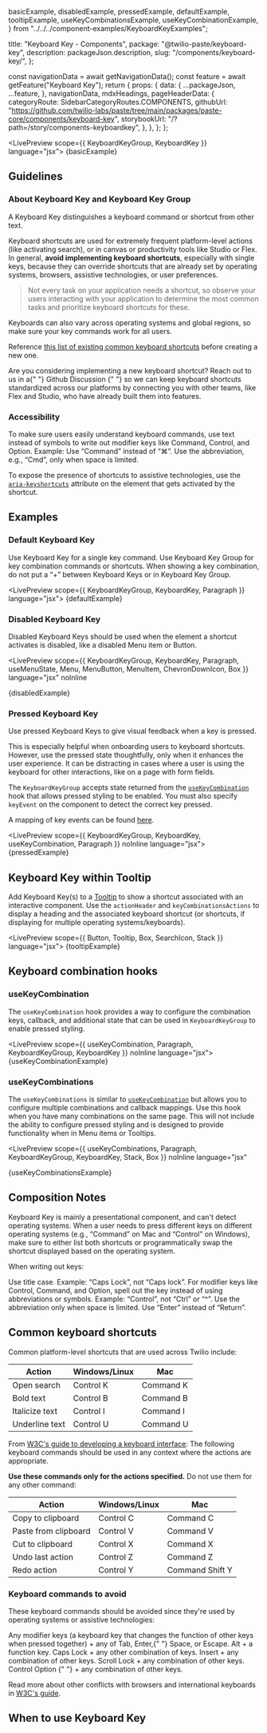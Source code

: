 
  basicExample,
  disabledExample,
  pressedExample,
  defaultExample,
  tooltipExample,
  useKeyCombinationsExample,
  useKeyCombinationExample,
} from "../../../component-examples/KeyboardKeyExamples";

  title: "Keyboard Key - Components",
  package: "@twilio-paste/keyboard-key",
  description: packageJson.description,
  slug: "/components/keyboard-key/",
};


  const navigationData = await getNavigationData();
  const feature = await getFeature("Keyboard Key");
  return {
    props: {
      data: {
        ...packageJson,
        ...feature,
      },
      navigationData,
      mdxHeadings,
      pageHeaderData: {
        categoryRoute: SidebarCategoryRoutes.COMPONENTS,
        githubUrl: "https://github.com/twilio-labs/paste/tree/main/packages/paste-core/components/keyboard-key",
        storybookUrl: "/?path=/story/components-keyboardkey",
      },
    },
  };
};

<LivePreview scope={{ KeyboardKeyGroup, KeyboardKey }} language="jsx">
  {basicExample}
</LivePreview>

## Guidelines

### About Keyboard Key and Keyboard Key Group

A Keyboard Key distinguishes a keyboard command or shortcut from other text.

Keyboard shortcuts are used for extremely frequent platform-level actions (like activating search), or in canvas or productivity tools like Studio or Flex. In general, **avoid implementing keyboard shortcuts**, especially with single keys, because they can override shortcuts that are already set by operating systems, browsers, assistive technologies, or user preferences.

<Blockquote
  name="UI Copy: UX Guidelines for Command Names and Keyboard Shortcuts"
  source="Nielsen Norman Group"
  sourceUrl="https://www.nngroup.com/articles/ui-copy/#guidelines-for-command-shortcuts"
>
  Not every task on your application needs a shortcut, so observe your users interacting with your application to
  determine the most common tasks and prioritize keyboard shortcuts for these.
</Blockquote>

Keyboards can also vary across operating systems and global regions, so make sure your key commands work for all users.

Reference [this list of existing common keyboard shortcuts](#common-keyboard-shortcuts) before creating a new one.

<Box marginBottom="space60">
  <Callout variant="neutral">
    <CalloutHeading>Are you considering implementing a new keyboard shortcut?</CalloutHeading>
    <CalloutText>
      Reach out to us in a{" "}
      <Anchor
        href="https://github.com/twilio-labs/paste/discussions"
        showExternal={true}
        i18nExternalLinkLabel="Navigates to Paste Github Discussions"
      >
        Github Discussion
      </Anchor>{" "}
      so we can keep keyboard shortcuts standardized across our platforms by connecting you with other teams, like Flex
      and Studio, who have already built them into features.
    </CalloutText>
  </Callout>
</Box>

### Accessibility

To make sure users easily understand keyboard commands, use text instead of symbols to write out modifier keys like Command, Control, and Option. Example: Use “Command” instead of “⌘”. Use the abbreviation, e.g., “Cmd”, only when space is limited.

To expose the presence of shortcuts to assistive technologies, use the [`aria-keyshortcuts`](https://developer.mozilla.org/en-US/docs/Web/Accessibility/ARIA/Attributes/aria-keyshortcuts) attribute on the element that gets activated by the shortcut.

## Examples

### Default Keyboard Key

Use Keyboard Key for a single key command. Use Keyboard Key Group for key combination commands or shortcuts. When showing a key combination, do not put a “+” between Keyboard Keys or in Keyboard Key Group.

<LivePreview scope={{ KeyboardKeyGroup, KeyboardKey, Paragraph }} language="jsx">
  {defaultExample}
</LivePreview>

### Disabled Keyboard Key

Disabled Keyboard Keys should be used when the element a shortcut activates is disabled, like a disabled Menu item or Button.

<LivePreview
  scope={{ KeyboardKeyGroup, KeyboardKey, Paragraph, useMenuState, Menu, MenuButton, MenuItem, ChevronDownIcon, Box }}
  language="jsx"
  noInline
>
  {disabledExample}
</LivePreview>

### Pressed Keyboard Key

Use pressed Keyboard Keys to give visual feedback when a key is pressed.

This is especially helpful when onboarding users to keyboard shortcuts. However, use the pressed state thoughtfully, only when it enhances the user experience. It can be distracting in cases where a user is using the keyboard for other interactions, like on a page with form fields.

The `KeyboardKeyGroup` accepts state returned from the [`useKeyCombination`](#usekeycombination) hook that allows pressed styling to be enabled. You must also specify `keyEvent` on the component to detect the correct key pressed.

A mapping of key events can be found [here](https://www.freecodecamp.org/news/javascript-keycode-list-keypress-event-key-codes/).

<LivePreview scope={{ KeyboardKeyGroup, KeyboardKey, useKeyCombination, Paragraph }} noInline language="jsx">
  {pressedExample}
</LivePreview>

## Keyboard Key within Tooltip

Add Keyboard Key(s) to a [Tooltip](/components/tooltip) to show a shortcut associated with an interactive component. Use the `actionHeader` and `keyCombinationsActions` to display a heading and the associated keyboard shortcut (or shortcuts, if displaying for multiple operating systems/keyboards).

<LivePreview scope={{ Button, Tooltip, Box, SearchIcon, Stack }} language="jsx">
  {tooltipExample}
</LivePreview>

## Keyboard combination hooks

### useKeyCombination

The `useKeyCombination` hook provides a way to configure the combination keys, callback, and additional state that can be used in `KeyboardKeyGroup` to enable pressed styling.

<LivePreview scope={{ useKeyCombination, Paragraph, KeyboardKeyGroup, KeyboardKey }} noInline language="jsx">
  {useKeyCombinationExample}
</LivePreview>

### useKeyCombinations

The `useKeyCombinations` is similar to [`useKeyCombination`](#useKeyCombination) but allows you to configure multiple combinations and callback mappings. Use this hook when you have many combinations on the same page. This will not include the ability to configure pressed styling and is designed to provide functionality when in Menu items or Tooltips.

<LivePreview
  scope={{ useKeyCombinations, Paragraph, KeyboardKeyGroup, KeyboardKey, Stack, Box }}
  noInline
  language="jsx"
>
  {useKeyCombinationsExample}
</LivePreview>

## Composition Notes

Keyboard Key is mainly a presentational component, and can't detect operating systems. When a user needs to press different keys on different operating systems (e.g., “Command” on Mac and “Control” on Windows), make sure to either list both shortcuts or programmatically swap the shortcut displayed based on the operating system.

When writing out keys:

<List marginBottom="space60">
  <ListItem>Use title case. Example: “Caps Lock”, not “Caps lock”.</ListItem>
  <ListItem>
    For modifier keys like Control, Command, and Option, spell out the key instead of using abbreviations or symbols.
    Example: “Control”, not “Ctrl” or “^”. Use the abbreviation only when space is limited.
  </ListItem>
  <ListItem>Use “Enter” instead of “Return”.</ListItem>
</List>

## Common keyboard shortcuts

Common platform-level shortcuts that are used across Twilio include:

<Box marginBottom="space60">
  <Table>
    <THead>
      <Tr>
        <Th>Action</Th>
        <Th>Windows/Linux</Th>
        <Th>Mac</Th>
      </Tr>
    </THead>
    <TBody>
      <Tr>
        <Td>Open search</Td>
        <Td>
          <KeyboardKeyGroup>
            <KeyboardKey>Control</KeyboardKey>
            <KeyboardKey>K</KeyboardKey>
          </KeyboardKeyGroup>
        </Td>
        <Td>
          <KeyboardKeyGroup>
            <KeyboardKey>Command</KeyboardKey>
            <KeyboardKey>K</KeyboardKey>
          </KeyboardKeyGroup>
        </Td>
      </Tr>
      <Tr>
        <Td>Bold text</Td>
        <Td>
          <KeyboardKeyGroup>
            <KeyboardKey>Control</KeyboardKey>
            <KeyboardKey>B</KeyboardKey>
          </KeyboardKeyGroup>
        </Td>
        <Td>
          <KeyboardKeyGroup>
            <KeyboardKey>Command</KeyboardKey>
            <KeyboardKey>B</KeyboardKey>
          </KeyboardKeyGroup>
        </Td>
      </Tr>
      <Tr>
        <Td>Italicize text</Td>
        <Td>
          <KeyboardKeyGroup>
            <KeyboardKey>Control</KeyboardKey>
            <KeyboardKey>I</KeyboardKey>
          </KeyboardKeyGroup>
        </Td>
        <Td>
          <KeyboardKeyGroup>
            <KeyboardKey>Command</KeyboardKey>
            <KeyboardKey>I</KeyboardKey>
          </KeyboardKeyGroup>
        </Td>
      </Tr>
      <Tr>
        <Td>Underline text</Td>
        <Td>
          <KeyboardKeyGroup>
            <KeyboardKey>Control</KeyboardKey>
            <KeyboardKey>U</KeyboardKey>
          </KeyboardKeyGroup>
        </Td>
        <Td>
          <KeyboardKeyGroup>
            <KeyboardKey>Command</KeyboardKey>
            <KeyboardKey>U</KeyboardKey>
          </KeyboardKeyGroup>
        </Td>
      </Tr>
    </TBody>
  </Table>
</Box>

From [W3C's guide to developing a keyboard interface](https://www.w3.org/WAI/ARIA/apg/practices/keyboard-interface/#keyassignmentconventionsforcommonfunctions):
The following keyboard commands should be used in any context where the actions are appropriate.

**Use these commands only for the actions specified.** Do not use them for any other command:

<Box marginBottom="space60">
  <Table>
    <THead>
      <Tr>
        <Th>Action</Th>
        <Th>Windows/Linux</Th>
        <Th>Mac</Th>
      </Tr>
    </THead>
    <TBody>
      <Tr>
        <Td>Copy to clipboard</Td>
        <Td>
          <KeyboardKeyGroup>
            <KeyboardKey>Control</KeyboardKey>
            <KeyboardKey>C</KeyboardKey>
          </KeyboardKeyGroup>
        </Td>
        <Td>
          <KeyboardKeyGroup>
            <KeyboardKey>Command</KeyboardKey>
            <KeyboardKey>C</KeyboardKey>
          </KeyboardKeyGroup>
        </Td>
      </Tr>
      <Tr>
        <Td>Paste from clipboard</Td>
        <Td>
          <KeyboardKeyGroup>
            <KeyboardKey>Control</KeyboardKey>
            <KeyboardKey>V</KeyboardKey>
          </KeyboardKeyGroup>
        </Td>
        <Td>
          <KeyboardKeyGroup>
            <KeyboardKey>Command</KeyboardKey>
            <KeyboardKey>V</KeyboardKey>
          </KeyboardKeyGroup>
        </Td>
      </Tr>
      <Tr>
        <Td>Cut to clipboard</Td>
        <Td>
          <KeyboardKeyGroup>
            <KeyboardKey>Control</KeyboardKey>
            <KeyboardKey>X</KeyboardKey>
          </KeyboardKeyGroup>
        </Td>
        <Td>
          <KeyboardKeyGroup>
            <KeyboardKey>Command</KeyboardKey>
            <KeyboardKey>X</KeyboardKey>
          </KeyboardKeyGroup>
        </Td>
      </Tr>
      <Tr>
        <Td>Undo last action</Td>
        <Td>
          <KeyboardKeyGroup>
            <KeyboardKey>Control</KeyboardKey>
            <KeyboardKey>Z</KeyboardKey>
          </KeyboardKeyGroup>
        </Td>
        <Td>
          <KeyboardKeyGroup>
            <KeyboardKey>Command</KeyboardKey>
            <KeyboardKey>Z</KeyboardKey>
          </KeyboardKeyGroup>
        </Td>
      </Tr>
      <Tr>
        <Td>Redo action</Td>
        <Td>
          <KeyboardKeyGroup>
            <KeyboardKey>Control</KeyboardKey>
            <KeyboardKey>Y</KeyboardKey>
          </KeyboardKeyGroup>
        </Td>
        <Td>
          <KeyboardKeyGroup>
            <KeyboardKey>Command</KeyboardKey>
            <KeyboardKey>Shift</KeyboardKey>
            <KeyboardKey>Y</KeyboardKey>
          </KeyboardKeyGroup>
        </Td>
      </Tr>
    </TBody>
  </Table>
</Box>

### Keyboard commands to avoid

These keyboard commands should be avoided since they're used by operating systems or assistive technologies:

<List marginBottom="space60">
  <ListItem>
    Any modifier keys (a keyboard key that changes the function of other keys when pressed together) + any of <KeyboardKey>Tab</KeyboardKey>, <KeyboardKey>Enter</KeyboardKey>,{" "}
    <KeyboardKey>Space</KeyboardKey>, or <KeyboardKey>Escape</KeyboardKey>.
  </ListItem>
  <ListItem>
    <KeyboardKey>Alt</KeyboardKey> + a function key.
  </ListItem>
  <ListItem>
    <KeyboardKey>Caps Lock</KeyboardKey> + any other combination of keys.
  </ListItem>
  <ListItem>
    <KeyboardKey>Insert</KeyboardKey> + any combination of other keys.
  </ListItem>
  <ListItem>
    <KeyboardKey>Scroll Lock</KeyboardKey> + any combination of other keys.
  </ListItem>
  <ListItem>
    <KeyboardKeyGroup>
      <KeyboardKey>Control</KeyboardKey>
      <KeyboardKey>Option</KeyboardKey>
    </KeyboardKeyGroup>{" "}
    + any combination of other keys.
  </ListItem>
</List>

Read more about other conflicts with browsers and international keyboards in [W3C's guide](https://www.w3.org/WAI/ARIA/apg/practices/keyboard-interface/#keyboardshortcuts).

## When to use Keyboard Key

<DoDont>
  <Do title="Do" body="Implement keyboard shortcuts for extremely frequent platform-level actions." center />
  <Dont
    title="Don't"
    body="Don't implement keyboard shortcuts, especially single keys, for actions that aren't platform-level or for a canvas productivity tool. They should be used when there's already a high level of engagement and interaction on an action, and not as a way to increase engagement."
    center
  />
  <Do title="Do" body="Use full words for modifier keys, such as “Command” and “Control”." center />
  <Dont
    title="Don't"
    body="Don't use symbols like “⌘”. Only use abbreviations like “Cmd” when space is limited."
    center
  />
  <Do title="Do" body="For key combinations, place Keyboard Keys next to each other separated by a space." center />
  <Dont title="Don't" body="Don't use a “+” between key combinations." center />
    <Do title="Do" body="Use the aria-keyshortcuts on the focusable element to announce to users with screen readers" center />
</DoDont>
